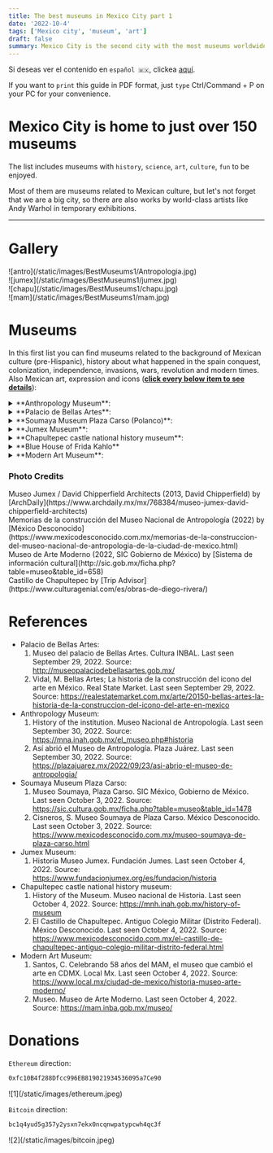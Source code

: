 ```yaml
---
title: The best museums in Mexico City part 1
date: '2022-10-4'
tags: ['Mexico city', 'museum', 'art']
draft: false
summary: Mexico City is the second city with the most museums worldwide.
---
```


Si deseas ver el contenido en `español 🇲🇽`, clickea [aquí](/blog/mejoresMuseos1).

If you want to `print` this guide in PDF format, just `type` Ctrl/Command + P on your PC for your convenience.

# Mexico City is home to just over 150 museums

The list includes museums with `history`, `science`, `art`, `culture`, `fun` to be enjoyed.

Most of them are museums related to Mexican culture, but let's not forget that we are a big city,
so there are also works by world-class artists like Andy Warhol in temporary exhibitions.

---

# Gallery

<div className="-mx-2 flex flex-wrap overflow-hidden xl:-mx-2">
  <div className="my-1 w-full overflow-hidden px-2 xl:my-1 xl:w-1/2 xl:px-2">
    ![antro](/static/images/BestMuseums1/Antropologia.jpg)
  </div>
  <div className="my-1 w-full overflow-hidden px-2 xl:my-1 xl:w-1/2 xl:px-2">
    ![jumex](/static/images/BestMuseums1/jumex.jpg)
  </div>
  <div className="my-1 w-full overflow-hidden px-2 xl:my-1 xl:w-1/2 xl:px-2">
    ![chapu](/static/images/BestMuseums1/chapu.jpg)
  </div>
  <div className="my-1 w-full overflow-hidden px-2 xl:my-1 xl:w-1/2 xl:px-2">
    ![mam](/static/images/BestMuseums1/mam.jpg)
  </div>
</div>

# Museums

In this first list you can find museums related to the background of Mexican culture (pre-Hispanic), history about what happened in the spain conquest, colonization, independence, invasions, wars, revolution and modern times. Also Mexican art, expression and icons (<u>**click every below item to see details**</u>):

<details>
  <summary>**Anthropology Museum**: </summary>
  <ul>
    <li type="square">
      {' '}
      Context and history. The museum opened almost half a century ago on Reforma Avenue, but this museum
      was found in different locations in the city, housing works and relics from the beginning of man
      since its inception. passing through the pre-Hispanic cultures in Mesoamerica and Aridoamerica,
      to a more contemporary Mexico. It is one of the most important museums in the world not only for
      its architecture, but also for the collection and history that it tells of the antecedents of humanity
      on this side of the world.{' '}
    </li>
    <li type="square"> You will find inside. </li>- A) Topics. - i) [Tlaloc
    Monolith](https://www.mexicodesconocido.com.mx/tlaloc-la-nostalgia-de-un-pueblo-estado-de-mexico.html).
    It is a monument that was discovered on the outskirts of Mexico City and was placed at the
    entrance of the museum. - ii) Mural of day and night by Rufino Tamayo. - iii) Engraving of the
    [Boturini codex](https://en.wikipedia.org/wiki/Codex_Boturini) behin the main entrance and in
    front of the fountain (above). The codex tells how the Aztecs arrived from Aztlan to found
    Tenochtitlan (now Mexico City). The story has to do with the shield of the Mexican flag. - iv)
    Ruin of the [Aztec calendar](https://en.wikipedia.org/wiki/Aztec_sun_stone), which is the
    reverse of ten peso coin. - v) Reproduction of Moctezuma's headdress that remains in the
    Ethnographic Museum of Vienna. - B) Permanet exhibition. The permanent exhibitions are about the
    origins of man, how they came to the continent, the history and relics of Mesoamerican cultures
    such as the Olmec, Teotihuacan, Toltec, Zapotec, Totonaca, as well as the `Aztec` and `Maya`,
    among others. You will find exhibitions about the regions with more traditions and cultures
    describing them. - C) Temporal exhibitions. the exhibitions are of a national nature, in the
    same way with relics from other parts of the country, but sometimes they are international,
    mainly from the USA and Europe.
    <li type="square"> How to arrive. </li>- A) From Chapultepec subway station. Walk like a 20
    minutes or walk and take metrobus or bus in Reforma Avenue (option below). - B) The Metrobus
    Anthropology Station. https://www.metrobus.cdmx.gob.mx/mapas-de-sistema/mapa-linea-7 - C) By bus
    from Bellas Artes (Downtown).
    https://moovitapp.com/index/es-419/transporte_p%C3%BAblico-line-REFORMA_BICENTENARIO-Ciudad_de_Mexico-822-938755-39136558-0
    <li type="square"> Cost. 85 MXN / 4.25 dls. Not online tickets.</li>
    <li type="square"> Open: Tuesday to Saturday from 10 to 17. </li>
    <li type="square"> Level of Security: ⭐️⭐️⭐️⭐️⭐️ (4.5) </li>
    <li type="square">
      {' '}
      Guided tours. There are guides outside the museum that can give you the tour in different languages,
      they charge you 500 pesos in Spanish, 700 in English or Portuguese, there are German and French
      with other external guides (the price may vary), being the extra entrance. The tours in Spanish,
      English and Portuguese are from Tuesday to Saturday from 10 to 3 or 4.{' '}
    </li>
    <li type="square"> What eat. </li>
    <li type="square"> Additional material. </li>
    <li type="square"> Official [Website](https://mna.inah.gob.mx/) of the museum. </li>
  </ul>
</details>

<details>
  <summary>**Palacio de Bellas Artes**:</summary>
  <ul>
    <li type="square">
      {' '}
      Context and history. The palace was built by order of former president Porfirio Díaz, who wanted
      to represent the centenary of Mexico's independence. The architect who initially dedicated himself
      to the construction was the Italian Adamo Boari who followed the currents of Art Nouveau. The plan
      of the palace is said to be based on the Aztec god of rain, Tlaloc. The building was delayed due
      to all the problems of the Mexican revolution, but it ended in 1934, opening with a series of murals
      by Diego Rivera, José Clemente Orozco, David Alfaro Siqueiros, among other artists.
    </li>
    <li type="square"> You will find inside. </li>- A) Permanet exhibition. The frescos that show
    the background and culture of Mexico, criticism of the government, science and technology, and
    where Mexican and world society is, and where we are headed. It is worth emphasizing that there
    is a dichotomy between two murals, `The Man in Control of the Universe` and `Katharsis`, one
    telling us that man will dominate the machines and the other that the machines will dominate us.
    Who will be right? In the future I will launch a book that will explain this. - B) Temporal
    exhibitions. The exhibitions are mostly national, being works that are touring abroad, or
    international art exhibitions.
    <li type="square"> How to arrive. </li>- A) By trolleybus at the Bellas Artes/Santa Veracruz
    stations.https://www.ste.cdmx.gob.mx/linea-1 - B) Coming out of the subway Bellas Artes.
    https://metro.cdmx.gob.mx/storage/app/media/red/plano_red19.pdf - C) By metrobus at the Bellas
    Artes/Museo Franz Mayer stations. https://www.metrobus.cdmx.gob.mx/mapas-de-sistema/mapa-linea-4
    <li type="square">
      {' '}
      Cost. Weekends 80 MXN/4 dls. Camera permit 30 MXN/1.5 dls. Sundays is Free. International students
      the admision is free. Not online tickets.{' '}
    </li>
    <li type="square">
      {' '}
      Open: Tuesday from 10 to 18. Wednesday from 11 to 18. Thursday to Sunday from 10 to 18.
    </li>
    <li type="square"> Level of Security: ⭐️⭐️⭐️⭐️⭐️ (4) </li>
    <li type="square"> Guided tours. </li>
    <li type="square"> What eat. </li>
    <li type="square"> Additional material. . </li>
    <li type="square">
      {' '}
      Official [Website](http://museopalaciodebellasartes.gob.mx/) of the museum.
    </li>
  </ul>
</details>

<details>
  <summary>**Soumaya Museum Plaza Carso (Polanco)**: </summary>
  <ul>
    <li type="square">
      {' '}
      Context and history. It is one of the three museums that emerged from the foundation of Carlos
      Slim, one of the richest man in the country, with the purpose of disseminating the art collections
      that he owns and has had access to. This museum has the particularity that its facade is irregular,
      made of aluminum hexagons, making it an excellent place to take photos. There are usually a lot
      of people, come early.{' '}
    </li>
    <li type="square">
      {' '}
      You will find inside. There are about six floors with works by Diego Rivera, Henry Matisse, sculptures
      by Augusto Rodin such as Dante Alighieri's interpretation of Hell's Gate, relics from the East,
      paintings and art from Europe, Mexican art, among others.{' '}
    </li>
    <li type="square"> How to arrive. </li>- A) From Buenavista subway station take the bus (return).
    - B) From San Cosme subway station take the bus (Lago zurich stop). https://moovitapp.com/index/es-419/transporte_p%C3%BAblico-line-COTOBUSA
    Ciudad_de_Mexico-822-938755-11593511-1 // (Return to Buenavista or San Cosme subway station, arrive
    in Miguel de Cervantes Saavedra - Antara stop) https://moovitapp.com/index/es-419/transporte_p%C3%BAblico-line-COTOBUSA-Ciudad_de_Mexico-822-938755-11593511-4
    - C) Walk from Polanco subway sattion (25 minutes). https://goo.gl/maps/eHpSjkVcGfr6mqMt6
    <li type="square"> Cost. Is free all days. Not online tickets.</li>
    <li type="square"> Open: Everyday from 10:30 to 18:30. </li>
    <li type="square"> Level of Security: ⭐️⭐️⭐️⭐️⭐️ (4.5) </li>
    <li type="square"> Guided tours. . </li>
    <li type="square"> What eat. </li>
    <li type="square"> Additional material. </li>
    <li type="square">
      {' '}
      Official [Website](http://sic.gob.mx/ficha.php?table=museo&table_id=1478) of the museum.{' '}
    </li>
  </ul>
</details>

<details>
  <summary> **Jumex Museum**: </summary>
  <ul>
    <li type="square">
      {' '}
      Context and history. In a similar way to Carlos Slim, Eugenio López Alonso opens to the public
      the works to which he had access, in his juice factory located in Ecatepec, on the outskirts of
      the City, and because of the distance, he builds this enclosure in front of the Soumaya Museum
      to make it available to the public. Both museums are quite young, just 9 and 16 years old. There
      are usually a lot of people, come early.{' '}
    </li>
    <li type="square">
      {' '}
      You will find inside. All the exhibitions are temporary of abstract art, but in general they are
      very good, they have approaches that are not easy to identify. Lately, Mexican or Latin exhibitions
      have arrived, and the best thing is the view towards the Soumaya museum, for some extraordinary
      photos for Instagram.{' '}
    </li>
    <li type="square">
      {' '}
      How to arrive. The museum is in front of the soumaya, so the ways to get there are the same.{' '}
    </li>
    <li type="square"> Cost. Free. Not online tickets.</li>
    <li type="square"> Open: Tuesday to Sunday from 10 to 17. Saturday open until 19.</li>
    <li type="square"> Level of Security: ⭐️⭐️⭐️⭐️⭐️ (4.5) </li>
    <li type="square">
      {' '}
      Guided tours. Send an [email](grupos@fundacionjumex.org) to check the availability and complete
      [form](https://forms.gle/Z43SeaDugNU1heGC8).{' '}
    </li>
    <li type="square"> What eat. </li>
    <li type="square"> Additional material. </li>
    <li type="square">
      {' '}
      Official [Website](https://www.fundacionjumex.org/en/fundacion) of the museum.
    </li>
  </ul>
</details>

<details>
  <summary> **Chapultepec castle national history museum**: </summary>
  <ul>
    <li type="square">
      {' '}
      Context and history. To begin with, the museum is located in the Chapultepec forest, which is one
      of the largest green areas in Mexico City. The name comes from Nahuátl, which means grasshopper
      hill, that's why you will see a couple of sculptures denoting this insect. This is the only castle
      in America and it served as a fort for when the [child heroes](https://www.gob.mx/sedena/acciones-y-programas/ninos-heroes)
      died in battle when we suffered the invasion by the USA and they forced us to sell more than half
      of our territory. Similarly, when we suffered from the [French intervention](https://www.gob.mx/sedena/documentos/la-intervencion-francesa),
      Emperor Maximilian of Hapsburg together with his wife Carlota, they lived in the castle. In the
      period of Revolution and post-revolution, a couple of Presidents of Mexico lived, such as Porfirio
      Díaz and Plutarco Elías Calles. Soon you can realize that we have suffered many wars.{' '}
    </li>
    <li type="square">
      {' '}
      You will find inside. It is a very large museum, with many gardens and a beautiful view of Reforma
      Avenue, being able to see the angel of independence from here. I recommend that you go before or
      after noon because there are too many people.{' '}
    </li>
    <li type="square">
      {' '}
      How to arrive. From Chapultepec subway station, walk for approximately 15 minutes.{' '}
    </li>
    <li type="square">
      {' '}
      Cost. 85 MXN/4.25 dls. Camera permission 50 MXN/2.5 dls. If you want to use the lockers, you must
      pay an extra 10 pesos at the machines. Not online tickets.
    </li>
    <li type="square"> Open: Tuesday to Sunday from 9 to 17. </li>
    <li type="square"> Level of Security: ⭐️⭐️⭐️⭐️⭐️ (4.5) </li>
    <li type="square">
      {' '}
      Guided tours. After climbing the hill, outside the castle you will find guides who can give you
      a tour in different languages, but they are not cheap.{' '}
    </li>
    <li type="square"> What eat. </li>
    <li type="square">
      {' '}
      Additional material. Infographics in English are available throughout the museum.{' '}
    </li>
    <li type="square"> Official [Website](https://mnh.inah.gob.mx/home-en) of the museum. </li>
  </ul>
</details>

<details>
  <summary> **Blue House of Frida Kahlo** </summary>
  <ul>
    <li type="square">
      {' '}
      You can find the info in the section of [Frida Kahlo](/blog/diegoNFrida) and Diego Rivera.
    </li>
  </ul>
</details>

<details>
  <summary> **Modern Art Museum**: </summary>
  <ul>
    <li type="square">
      {' '}
      Context and history. It is a fairly young museum, with an origin in the Palace of Fine Arts, which
      designated the National Museum of Plastic Arts (which houses modern art). Seeing this, INBAL (the
      Institute of Fine Arts of Mexico) decided to create a museum in the city for this segment of art.
    </li>
    <li type="square">
      {' '}
      You will find inside. The museum usually hosts temporary exhibitions, mostly to the art and past
      of mexico, but what is permanent is the sculpture garden that surrounds it, as well as Frida Kahlo's
      `Two Fridas` painting.{' '}
    </li>
    <li type="square"> How to arrive. </li>- A) From Chapultepec subway station, walk for approximately
    15 minutes - B) Gandhi Station of metrobus. https://www.metrobus.cdmx.gob.mx/mapas-de-sistema/mapa-linea-7
    <li type="square"> Cost. 80 MXN/4 dls. Not online tickets. Sundays is free. </li>
    <li type="square"> Open: Tuesday to Sunday from 10:15 to 17:30. </li>
    <li type="square"> Level of Security: ⭐️⭐️⭐️⭐️⭐️ (4.5) </li>
    <li type="square">
      {' '}
      Guided tours. Tuesday to Friday from 11 a.m. to 1 p.m. tours can be given in English.{' '}
    </li>
    <li type="square"> What eat. </li>
    <li type="square">
      {' '}
      Additional material. A couple of audios are available in English, as well as a couple of infographics
      and QR codes to read them.{' '}
    </li>
    <li type="square">
      {' '}
      Official [Website](https://mam.inba.gob.mx/informacion-general) of the museum.
    </li>
  </ul>
</details>

### Photo Credits

<div>
  Museo Jumex / David Chipperfield Architects (2013, David Chipperfield) by
  [ArchDaily](https://www.archdaily.mx/mx/768384/museo-jumex-david-chipperfield-architects)
</div>
<div>
  Memorias de la construcción del Museo Nacional de Antropología (2022) by [México
  Desconocido](https://www.mexicodesconocido.com.mx/memorias-de-la-construccion-del-museo-nacional-de-antropologia-de-la-ciudad-de-mexico.html)
</div>
<div>
  Museo de Arte Moderno (2022, SIC Gobierno de México) by [Sistema de información
  cultural](http://sic.gob.mx/ficha.php?table=museo&table_id=658)
</div>
<div>
  Castillo de Chapultepec by [Trip Advisor](https://www.culturagenial.com/es/obras-de-diego-rivera/)
</div>

# References

- Palacio de Bellas Artes:
  1. Museo del palacio de Bellas Artes. Cultura INBAL. Last seen September 29, 2022. Source:
     http://museopalaciodebellasartes.gob.mx/
  2. Vidal, M. Bellas Artes; La historia de la construcción del icono del arte en México. Real State Market. Last seen September 29, 2022. Source:
     https://realestatemarket.com.mx/arte/20150-bellas-artes-la-historia-de-la-construccion-del-icono-del-arte-en-mexico
- Anthropology Museum:
  1. History of the institution. Museo Nacional de Antropología. Last seen September 30, 2022. Source: https://mna.inah.gob.mx/el_museo.php#historia
  2. Así abrió el Museo de Antropología. Plaza Juárez. Last seen September 30, 2022. Source: https://plazajuarez.mx/2022/09/23/asi-abrio-el-museo-de-antropologia/
- Soumaya Museum Plaza Carso:
  1. Museo Soumaya, Plaza Carso. SIC México, Gobierno de México. Last seen October 3, 2022. Source:
     https://sic.cultura.gob.mx/ficha.php?table=museo&table_id=1478
  2. Cisneros, S. Museo Soumaya de Plaza Carso. México Desconocido. Last seen October 3, 2022. Source: https://www.mexicodesconocido.com.mx/museo-soumaya-de-plaza-carso.html
- Jumex Museum:
  1. Historia Museo Jumex. Fundación Jumes. Last seen October 4, 2022. Source: https://www.fundacionjumex.org/es/fundacion/historia
- Chapultepec castle national history museum:
  1. History of the Museum. Museo nacional de Historia. Last seen October 4, 2022. Source: https://mnh.inah.gob.mx/history-of-museum
  2. El Castillo de Chapultepec. Antiguo Colegio Militar (Distrito Federal). México Desconocido. Last seen October 4, 2022. Source: https://www.mexicodesconocido.com.mx/el-castillo-de-chapultepec-antiguo-colegio-militar-distrito-federal.html
- Modern Art Museum:
  1. Santos, C. Celebrando 58 años del MAM, el museo que cambió el arte en CDMX. Local Mx. Last seen October 4, 2022. Source: https://www.local.mx/ciudad-de-mexico/historia-museo-arte-moderno/
  2. Museo. Museo de Arte Moderno. Last seen October 4, 2022. Source: https://mam.inba.gob.mx/museo/

# Donations

`Ethereum` direction:

```bash
0xfc10B4f288Dfcc996EB819021934536095a7Ce90
```

<div className="-mx-2 flex flex-wrap overflow-hidden xl:-mx-2">
  <div className="my-1 w-full overflow-hidden px-2 xl:my-1 xl:w-1/2 xl:px-2">
    ![1](/static/images/ethereum.jpeg)
  </div>
</div>

`Bitcoin` direction:

```bash
bc1q4yud5g357y2ysxn7ekx0ncqnwpatypcwh4qc3f
```

<div className="-mx-2 flex flex-wrap overflow-hidden xl:-mx-2">
  <div className="my-1 w-full overflow-hidden px-2 xl:my-1 xl:w-1/2 xl:px-2">
    ![2](/static/images/bitcoin.jpeg)
  </div>
</div>
